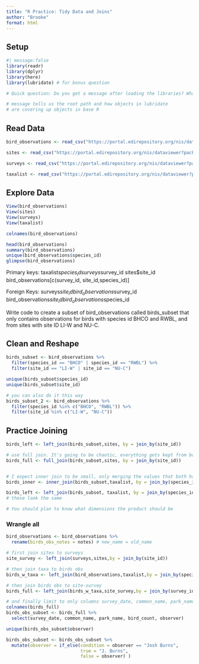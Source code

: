 ```yaml
---
title: "R Practice: Tidy Data and Joins"
author: "Brooke"
format: html
---
```


## Setup
```r
#| message:false
library(readr)
library(dplyr)
library(here)
library(lubridate) # for bonus question

# Quick question: Do you get a message after loading the libraries? What is it telling you? Talk to your neighbor about it or write a note in your qmd.

# message tells us the root path and how objects in lubridate 
# are covering up objects in base R
```

## Read Data
```r
bird_observations <- read_csv("https://portal.edirepository.org/nis/dataviewer?packageid=knb-lter-cap.256.10&entityid=53edaa7a0e083013d9bf20322db1780e")

sites <- read_csv("https://portal.edirepository.org/nis/dataviewer?packageid=knb-lter-cap.256.10&entityid=81bf72420e69077097fb0790dcdc63a6")

surveys <- read_csv("https://portal.edirepository.org/nis/dataviewer?packageid=knb-lter-cap.256.10&entityid=b2466fa5cb5ed7ee1ea91398fc291c59")

taxalist <- read_csv("https://portal.edirepository.org/nis/dataviewer?packageid=knb-lter-cap.256.10&entityid=58f863b7e3066e68536a9cacdc7bd58e")
```

## Explore Data
```r
View(bird_observations)
View(sites)
View(surveys)
View(taxalist)

colnames(bird_observations)

head(bird_observations)
summary(bird_observations)
unique(bird_observations$species_id)
glimpse(bird_observations)
```

Primary keys:
taxalist$species_id
surveys$survey_id 
sites$site_id
bird_observations[c(survey_id, site_id,species_id)]

Foreign Keys:
surveys$site_id
bird_observations$survey_id
bird_observations$site_id
bird_observations$species_id


Write code to create a subset of bird_observations called birds_subset that only contains observations for birds with species id BHCO and RWBL, and from sites with site ID LI-W and NU-C.

## Clean and Reshape
```r
birds_subset <- bird_observations %>% 
  filter(species_id == "BHCO" | species_id == "RWBL") %>% 
  filter(site_id == "LI-W" | site_id == "NU-C")

unique(birds_subset$species_id)
unique(birds_subset$site_id)

# you can also do it this way
birds_subset_2 <- bird_observations %>% 
  filter(species_id %in% c("BHCO", "RWBL")) %>% 
  filter(site_id %in% c("LI-W", "NU-C"))
```

## Practice Joining
```r
birds_left <- left_join(birds_subset,sites, by = join_by(site_id))

# use full join. It's going to be chaotic, everything gets kept from both. It will contain all the site data for non-focal sites
birds_full <- full_join(birds_subset,sites, by = join_by(site_id))


# I expect inner join to be small, only merging the values that both have in common. but if our taxa list doesn't have our species, we will lose those data
birds_inner <- inner_join(birds_subset,taxalist, by = join_by(species_id))

birds_left <- left_join(birds_subset, taxalist, by = join_by(species_id))
# these look the same

# You should plan to know what dimensions the product should be
```

### Wrangle all 
```r
bird_observations <- bird_observations %>% 
  rename(birds_obs_notes = notes) # new_name = old_name

# first join sites to surveys
site_survey <- left_join(surveys,sites,by = join_by(site_id))

# then join taxa to birds obs
birds_w_taxa <- left_join(bird_observations,taxalist,by = join_by(species_id))

# then join birds obs to site-survey
birds_full <- left_join(birds_w_taxa,site_survey,by = join_by(survey_id,site_id))

# and finally limit to only columns survey_date, common_name, park_name, bird_count, and observer.
colnames(birds_full)
birds_obs_subset <- birds_full %>% 
  select(survey_date, common_name, park_name, bird_count, observer)

unique(birds_obs_subset$observer)

birds_obs_subset <- birds_obs_subset %>% 
  mutate(observer = if_else(condition = observer == "Josh Burns",
                            true = "J. Burns",
                            false = observer) )

```

